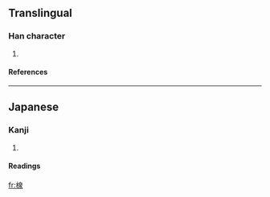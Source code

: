 ==Translingual==
===Han character===
{{Han char|rn=75|rad=木|as=09|sn=13|four=|canj=木竹日水 (DHAE)}}
# {{defn|Han|sort=木09}}
====References====
{{Han ref|kx=0542.191|dkj=15214|dj=0930.210|hdz=21251.131|uh=697E|ud=27006}}

----
==Japanese==
===Kanji===
{{ja-kanji|grade=|rs=木09}}
# {{defn|Japanese}} 
====Readings====
{{ja-readings|on=|kun=[[はぞう]] (hazou), [[はんぞう]] (hanzou)}}

[[fr:楾]]